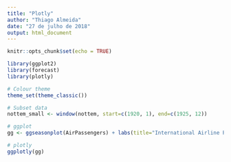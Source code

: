 ```yaml
---
title: "Plotly"
author: "Thiago Almeida"
date: "27 de julho de 2018"
output: html_document
---
```


```r
knitr::opts_chunk$set(echo = TRUE)
```


```r
library(ggplot2)
library(forecast)
library(plotly)

# Colour theme
theme_set(theme_classic())

# Subset data
nottem_small <- window(nottem, start=c(1920, 1), end=c(1925, 12))

# ggplot
gg <- ggseasonplot(AirPassengers) + labs(title="International Airline Passengers")

# plotly
ggplotly(gg)
```
